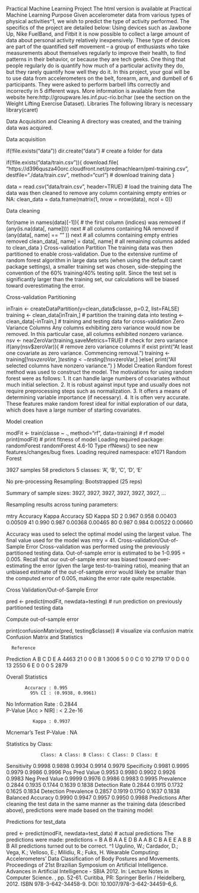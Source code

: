 Practical Machine Learning Project The html version is available at Practical Machine Learning Purpose Given accelerometer data from various types of physical activities^1, we wish to predict the type of activity performed. The specifics of the project are detailed below: Using devices such as Jawbone Up, Nike FuelBand, and Fitbit it is now possible to collect a large amount of data about personal activity relatively inexpensively. These type of devices are part of the quantified self movement – a group of enthusiasts who take measurements about themselves regularly to improve their health, to find patterns in their behavior, or because they are tech geeks. One thing that people regularly do is quantify how much of a particular activity they do, but they rarely quantify how well they do it. In this project, your goal will be to use data from accelerometers on the belt, forearm, arm, and dumbell of 6 participants. They were asked to perform barbell lifts correctly and incorrectly in 5 different ways. More information is available from the website here:http://groupware.les.inf.puc-rio.br/har (see the section on the Weight Lifting Exercise Dataset). Libraries The following library is necessary library(caret)

Data Acquisition and Cleaning A directory was created, and the training data was acquired.

Data acquisition

if(!file.exists("data")) dir.create("data") # create a folder for data

if(!file.exists("data/train.csv")){ download.file( "https://d396qusza40orc.cloudfront.net/predmachlearn/pml-training.csv", destfile="./data/train.csv", method="curl") # download training data }

data = read.csv("data/train.csv", header=TRUE) # load the training data The data was then cleaned to remove any column containing empty entries or NA: clean_data = data.frame(matrix(1, nrow = nrow(data), ncol = 0))

Data cleaning

for(name in names(data)[-1]){ # the first column (indices) was removed if (any(is.na(data[, name]))) next # all columns containing NA removed if (any(data[, name] == "" )) next # all columns containing empty entries removed clean_data[, name] = data[, name] # all remaining columns added to clean_data } Cross-validation Partition The training data was then partitioned to enable cross-validation. Due to the extensive runtime of random forest algorithm in large data sets (when using the default caret package settings), a smaller training set was chosen, side-stepping the convention of the 60% training/40% testing split. Since the test set is significantly larger than the training set, our calculations will be biased toward overestimating the error.

Cross-validation Partitioning

inTrain <- createDataPartition(y=clean_data$classe, p=0.2, list=FALSE) training <- clean_data[inTrain,] # partition the training data into testing <- clean_data[-inTrain,] # training and testing data for cross-validation Zero Variance Columns Any columns exhibiting zero variance would now be removed. In this particular case, all columns exhibited nonzero variance. nsv <- nearZeroVar(training,saveMetrics=TRUE) # check for zero variance if(any(nsv$zeroVar)){ # remove zero variance columns if exist print("At least one covariate as zero variance. Commencing removal.") training <- training[!nsv$zeroVar,] testing <- testing[!nsv$zeroVar,] }else{ print("All selected columns have nonzero variance.") } Model Creation Random forest method was used to construct the model. The motivations for using random forest were as follows: 1. It can handle large numbers of covariates without much initial selection. 2. It is robust against input type and usually does not require preprocessing steps such as normalization. 3. It offers a means of determining variable importance (if necessary). 4. It is often very accurate. These features make random forest ideal for initial exploration of our data, which does have a large number of starting covariates.

Model creation

modFit <- train(classe ~ ., method="rf", data=training) # rf model print(modFit) # print fitness of model Loading required package: randomForest randomForest 4.6-10 Type rfNews() to see new features/changes/bug fixes. Loading required namespace: e1071 Random Forest

3927 samples 58 predictors 5 classes: 'A', 'B', 'C', 'D', 'E'

No pre-processing Resampling: Bootstrapped (25 reps)

Summary of sample sizes: 3927, 3927, 3927, 3927, 3927, 3927, ...

Resampling results across tuning parameters:

mtry Accuracy Kappa Accuracy SD Kappa SD 2 0.967 0.958 0.00403 0.00509 41 0.990 0.987 0.00368 0.00465 80 0.987 0.984 0.00522 0.00660

Accuracy was used to select the optimal model using the largest value. The final value used for the model was mtry = 41. Cross-validation/Out-of-Sample Error Cross-validation was performed using the previously partitioned testing data. Out-of-sample error is estimated to be 1-0.995 = 0.005. Recall that our out-of-sample error was biased toward over-estimating the error (given the large test-to-training ratio), meaning that an unbiased estimate of the out-of-sample error would likely be smaller than the computed error of 0.005, making the error rate quite respectable.

Cross Validation/Out-of-Sample Error

pred <- predict(modFit, newdata=testing) # run prediction on previously partitioned testing data

Compute out-of-sample error

print(confusionMatrix(pred, testing$classe)) # visualize via confusion matrix Confusion Matrix and Statistics

      Reference
Prediction A B C D E A 4463 21 0 0 0 B 1 3006 5 0 0 C 0 10 2719 17 0 D 0 0 13 2550 6 E 0 0 0 5 2879

Overall Statistics

           Accuracy : 0.995           
             95% CI : (0.9938, 0.9961)
No Information Rate : 0.2844          
P-Value [Acc > NIR] : < 2.2e-16       

              Kappa : 0.9937          
Mcnemar's Test P-Value : NA

Statistics by Class:

                 Class: A Class: B Class: C Class: D Class: E
Sensitivity 0.9998 0.9898 0.9934 0.9914 0.9979 Specificity 0.9981 0.9995 0.9979 0.9986 0.9996 Pos Pred Value 0.9953 0.9980 0.9902 0.9926 0.9983 Neg Pred Value 0.9999 0.9976 0.9986 0.9983 0.9995 Prevalence 0.2844 0.1935 0.1744 0.1639 0.1838 Detection Rate 0.2844 0.1915 0.1732 0.1625 0.1834 Detection Prevalence 0.2857 0.1919 0.1750 0.1637 0.1838 Balanced Accuracy 0.9990 0.9947 0.9957 0.9950 0.9988 Predictions After cleaning the test data in the same manner as the training data (described above), predictions were made based on the training model:

Predictions for test_data

pred <- predict(modFit, newdata=test_data) # actual predictions The predictions were made: predictions = B A B A A E D B A A B C B A E E A B B B All predictions turned out to be correct. ^1 Ugulino, W.; Cardador, D.; Vega, K.; Velloso, E.; Milidiu, R.; Fuks, H. Wearable Computing: Accelerometers' Data Classification of Body Postures and Movements. Proceedings of 21st Brazilian Symposium on Artificial Intelligence. Advances in Artificial Intelligence - SBIA 2012. In: Lecture Notes in Computer Science. , pp. 52-61. Curitiba, PR: Springer Berlin / Heidelberg, 2012. ISBN 978-3-642-34458-9. DOI: 10.1007/978-3-642-34459-6_6.
